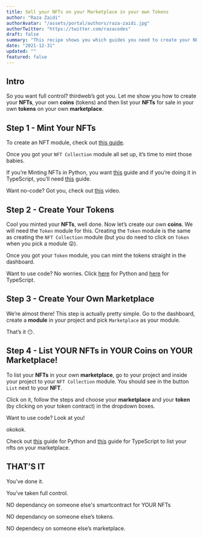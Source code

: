 ```yaml
---
title: Sell your NFTs on your Marketplace in your own Tokens
author: "Raza Zaidi"
authorAvatar: "/assets/portal/authors/raza-zaidi.jpg"
authorTwitter: "https://twitter.com/razacodes"
draft: false
summary: "This recipe shows you which guides you need to create your NFTs, Tokens and Marketplace" 
date: "2021-12-31"
updated: ""
featured: false
---
```


## Intro

So you want full control? thirdweb’s got you. Let me show you how to create your **NFTs**, your own **coins** (tokens) and then list your **NFTs** for sale in your own **tokens** on your own **marketplace**.

## Step 1 - Mint Your NFTs

To create an NFT module, check out [this guide](/learn/introduction).

Once you got your `NFT Collection` module all set up, it’s time to mint those babies.

If you’re Minting NFTs in Python, you want [this](/guides/mint-nft-collection-with-python-sdk) guide and if you’re doing it in TypeScript, you’ll need [this](/guides/mint-nft-collection-using-typescript-sdk) guide.

Want no-code? Got you, check out [this](https://www.youtube.com/watch?v=AW4AF5nejyg) video.

## Step 2 - Create Your Tokens

Cool you minted your **NFTs**, well done. Now let’s create our own **coins**. We will need the `Token` module for this. Creating the `Token` module is the same as creating the `NFT Collection` module (but you do need to click on `Token` when you pick a module 😜).

Once you got your `Token` module, you can mint the tokens straight in the dashboard.

Want to use code? No worries. Click [here](/guides/create-your-currency-with-python-sdk) for Python and [here](/guides/create-your-currency-with-typescript-sdk) for TypeScript.

## Step 3 - Create Your Own Marketplace

We’re almost there! This step is actually pretty simple. Go to the dashboard, create a **module** in your project and pick `Marketplace` as your module.

That’s it 😶.

## Step 4 - List YOUR NFTs in YOUR Coins on YOUR Marketplace!

To list your **NFTs** in your own **marketplace**, go to your project and inside your project to your `NFT Collection` module. You should see in the button `List` next to your **NFT**.

Click on it, follow the steps and choose your **marketplace** and your **token** (by clicking on your token contract) in the dropdown boxes.

Want to use code? Look at you! 

okokok.

Check out [this](/guides/create-a-marketplace-with-python-sdk) guide for Python and [this](/guides/create-your-own-marketplace-with-thirdweb-typescript-sdk) guide for TypeScript to list your nfts on your marketplace.

## THAT’S IT

You’ve done it.

You’ve taken full control. 

NO dependancy on someone else's smartcontract for YOUR NFTs

NO dependancy on someone else’s tokens.

NO dependecy on someone else’s marketplace.

<MdxNavigation>
  <MdxNavigationItem
    href="/learn/recipes"
    title="Recipes"
  />
  <MdxNavigationItem
    href="/learn/code-examples"
    title="Code Examples"
    next
  />
</MdxNavigation>